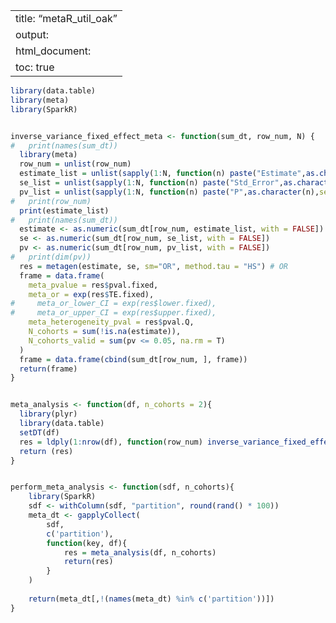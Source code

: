 
---
title: "metaR_util_oak"
output:
  html_document:
    toc: true
---


```r
library(data.table)
library(meta)
library(SparkR)


inverse_variance_fixed_effect_meta <- function(sum_dt, row_num, N) {
#   print(names(sum_dt))
  library(meta)
  row_num = unlist(row_num)
  estimate_list = unlist(sapply(1:N, function(n) paste("Estimate",as.character(n),sep="_")))
  se_list = unlist(sapply(1:N, function(n) paste("Std_Error",as.character(n),sep="_")))
  pv_list = unlist(sapply(1:N, function(n) paste("P",as.character(n),sep="_")))  
#   print(row_num)
  print(estimate_list)     
#   print(names(sum_dt))          
  estimate <- as.numeric(sum_dt[row_num, estimate_list, with = FALSE])  
  se <- as.numeric(sum_dt[row_num, se_list, with = FALSE])
  pv <- as.numeric(sum_dt[row_num, pv_list, with = FALSE])
#   print(dim(pv))
  res = metagen(estimate, se, sm="OR", method.tau = "HS") # OR
  frame = data.frame(
    meta_pvalue = res$pval.fixed,
    meta_or = exp(res$TE.fixed),
#     meta_or_lower_CI = exp(res$lower.fixed),
#     meta_or_upper_CI = exp(res$upper.fixed),
    meta_heterogeneity_pval = res$pval.Q,
    N_cohorts = sum(!is.na(estimate)),
    N_cohorts_valid = sum(pv <= 0.05, na.rm = T)
  )
  frame = data.frame(cbind(sum_dt[row_num, ], frame))
  return(frame)
}    


meta_analysis <- function(df, n_cohorts = 2){
  library(plyr)
  library(data.table)
  setDT(df)
  res = ldply(1:nrow(df), function(row_num) inverse_variance_fixed_effect_meta(df, row_num, n_cohorts), .parallel = TRUE)
  return (res)
} 


perform_meta_analysis <- function(sdf, n_cohorts){
    library(SparkR)
    sdf <- withColumn(sdf, "partition", round(rand() * 100))
    meta_dt <- gapplyCollect(
        sdf,
        c('partition'), 
        function(key, df){
            res = meta_analysis(df, n_cohorts)
            return(res)
        }
    )
  
    return(meta_dt[,!(names(meta_dt) %in% c('partition'))])
}
 



```


```r

```

